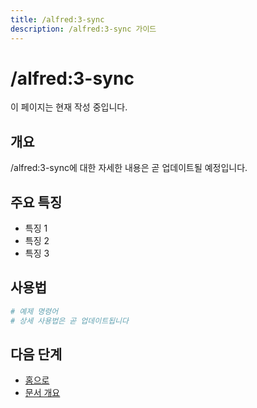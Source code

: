 ```yaml
---
title: /alfred:3-sync
description: /alfred:3-sync 가이드
---
```


# /alfred:3-sync

이 페이지는 현재 작성 중입니다.

## 개요

/alfred:3-sync에 대한 자세한 내용은 곧 업데이트될 예정입니다.

## 주요 특징

- 특징 1
- 특징 2
- 특징 3

## 사용법

```bash
# 예제 명령어
# 상세 사용법은 곧 업데이트됩니다
```

## 다음 단계

- [홈으로](/ko)
- [문서 개요](/ko/introduction/overview)
